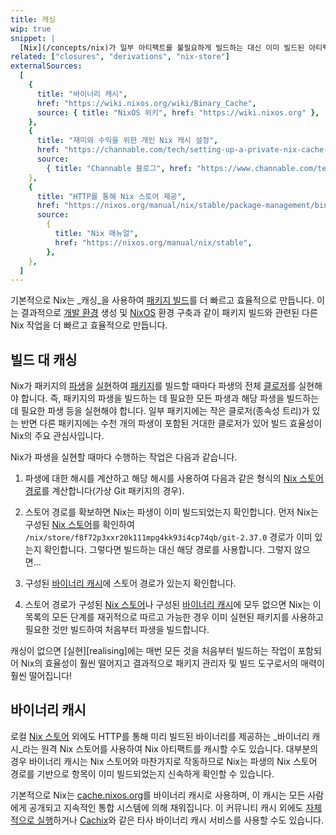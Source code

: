 ```yaml
---
title: 캐싱
wip: true
snippet: |
  [Nix](/concepts/nix)가 일부 아티팩트를 불필요하게 빌드하는 대신 이미 빌드된 아티팩트를 사용하는 메커니즘입니다.
related: ["closures", "derivations", "nix-store"]
externalSources:
  [
    {
      title: "바이너리 캐시",
      href: "https://wiki.nixos.org/wiki/Binary_Cache",
      source: { title: "NixOS 위키", href: "https://wiki.nixos.org" },
    },
    {
      title: "재미와 수익을 위한 개인 Nix 캐시 설정",
      href: "https://channable.com/tech/setting-up-a-private-nix-cache-for-fun-and-profit",
      source:
        { title: "Channable 블로그", href: "https://www.channable.com/tech" },
    },
    {
      title: "HTTP를 통해 Nix 스토어 제공",
      href: "https://nixos.org/manual/nix/stable/package-management/binary-cache-substituter",
      source:
        {
          title: "Nix 매뉴얼",
          href: "https://nixos.org/manual/nix/stable",
        },
    },
  ]
---
```


기본적으로 Nix는 _캐싱_을 사용하여 [패키지 빌드][packages]를 더 빠르고 효율적으로 만듭니다.
이는 결과적으로 [개발 환경][dev] 생성 및 [NixOS] 환경 구축과 같이 패키지 빌드와 관련된 다른 Nix 작업을 더 빠르고 효율적으로 만듭니다.

## 빌드 대 캐싱

Nix가 패키지의 [파생][derivation]을 [실현][realising]하여 [패키지][packages]를 빌드할 때마다 파생의 전체 [클로저][closure]를 실현해야 합니다. 즉, 패키지의 파생을 빌드하는 데 필요한 모든 파생과 해당 파생을 빌드하는 데 필요한 파생 등을 실현해야 합니다.
일부 패키지에는 작은 클로저(종속성 트리)가 있는 반면 다른 패키지에는 수천 개의 파생이 포함된 거대한 클로저가 있어 빌드 효율성이 Nix의 주요 관심사입니다.

Nix가 파생을 실현할 때마다 수행하는 작업은 다음과 같습니다.

1. 파생에 대한 해시를 계산하고 해당 해시를 사용하여 다음과 같은 형식의 [Nix 스토어 경로][store-paths]를 계산합니다(가상 Git 패키지의 경우).

   <NixStorePath pkg="git-2.37.0" hash="f8f72p3xxr20k111mpg4kk93i4cp74qb" />

1. 스토어 경로를 확보하면 Nix는 파생이 이미 빌드되었는지 확인합니다.
   먼저 Nix는 구성된 [Nix 스토어][store]를 확인하여 `/nix/store/f8f72p3xxr20k111mpg4kk93i4cp74qb/git-2.37.0` 경로가 이미 있는지 확인합니다.
   그렇다면 빌드하는 대신 해당 경로를 사용합니다.
   그렇지 않으면...

1. 구성된 [바이너리 캐시](#binary-caches)에 스토어 경로가 있는지 확인합니다.

1. 스토어 경로가 구성된 [Nix 스토어][store]나 구성된 [바이너리 캐시](#binary-caches)에 모두 없으면 Nix는 이 목록의 모든 단계를 재귀적으로 따르고 가능한 경우 이미 실현된 패키지를 사용하고 필요한 것만 빌드하여 처음부터 파생을 빌드합니다.

<Admonition success title="캐싱 없는 Nix">
  캐싱이 없으면 [실현][realising]에는 매번 모든 것을 처음부터 빌드하는 작업이 포함되어 Nix의 효율성이 훨씬 떨어지고 결과적으로 패키지 관리자 및 빌드 도구로서의 매력이 훨씬 떨어집니다!
</Admonition>

## 바이너리 캐시

로컬 [Nix 스토어][store] 외에도 HTTP를 통해 미리 빌드된 바이너리를 제공하는 _바이너리 캐시_라는 원격 Nix 스토어를 사용하여 Nix 아티팩트를 캐시할 수도 있습니다.
대부분의 경우 바이너리 캐시는 Nix 스토어와 마찬가지로 작동하므로 Nix는 파생의 Nix 스토어 경로를 기반으로 항목이 이미 빌드되었는지 신속하게 확인할 수 있습니다.

기본적으로 Nix는 [cache.nixos.org][cache]를 바이너리 캐시로 사용하며, 이 캐시는 모든 사람에게 공개되고 지속적인 통합 시스템에 의해 채워집니다.
이 커뮤니티 캐시 외에도 [자체적으로 실행][run]하거나 [Cachix]와 같은 타사 바이너리 캐시 서비스를 사용할 수도 있습니다.

[binary-cache]: https://nixos.org/manual/nix/stable/package-management/binary-cache-substituter
[cache]: http://cache.nixos.org
[cachix]: https://www.cachix.org
[closure]: /concepts/closures
[derivation]: /concepts/derivations
[dev]: /concepts/dev-env
[nixos]: /concepts/nixos
[packages]: /concepts/packages
[realising]: /concepts/realisation
[run]: https://wiki.nixos.org/wiki/Binary_Cache
[store]: /concepts/nix-store
[store-paths]: /concepts/nix-store#store-paths
